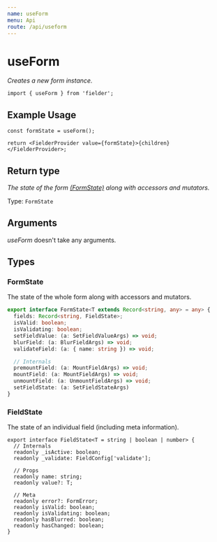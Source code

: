 ```yaml
---
name: useForm
menu: Api
route: /api/useform
---
```


# useForm

_Creates a new form instance._

```tsx
import { useForm } from 'fielder';
```

## Example Usage

```tsx
const formState = useForm();

return <FielderProvider value={formState}>{children}</FielderProvider>;
```

## Return type

_The state of the form [(FormState)](#formstate) along with accessors and mutators._

Type: `FormState`

## Arguments

_useForm_ doesn't take any arguments.

## Types

### FormState

The state of the whole form along with accessors and mutators.

```ts
export interface FormState<T extends Record<string, any> = any> {
  fields: Record<string, FieldState>;
  isValid: boolean;
  isValidating: boolean;
  setFieldValue: (a: SetFieldValueArgs) => void;
  blurField: (a: BlurFieldArgs) => void;
  validateField: (a: { name: string }) => void;

  // Internals
  premountField: (a: MountFieldArgs) => void;
  mountField: (a: MountFieldArgs) => void;
  unmountField: (a: UnmountFieldArgs) => void;
  setFieldState: (a: SetFieldStateArgs)
}
```

### FieldState

The state of an individual field (including meta information).

```tsx
export interface FieldState<T = string | boolean | number> {
  // Internals
  readonly _isActive: boolean;
  readonly _validate: FieldConfig['validate'];

  // Props
  readonly name: string;
  readonly value?: T;

  // Meta
  readonly error?: FormError;
  readonly isValid: boolean;
  readonly isValidating: boolean;
  readonly hasBlurred: boolean;
  readonly hasChanged: boolean;
}
```
